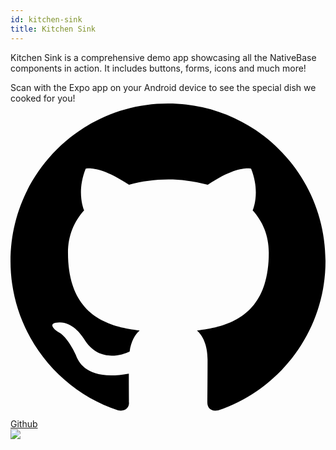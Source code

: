 ```yaml
---
id: kitchen-sink
title: Kitchen Sink
---
```



<div className="tailwind">
  <div className="m-0">
    <div className="p-0 mb-12">
      <p className="text-md">
        Kitchen Sink is a comprehensive demo app showcasing all the NativeBase
        components in action. It includes buttons, forms, icons and much more!
      </p>
      <div className="flex flex-col px-5 py-6 mt-10 rounded-lg md:flex-row gap-y-10 bg-cyan-600">
        <div className="w-ful md:w-3/4">
          <div className="text-xl text-white">
            Scan with the
            <span>
              <ExpoIcon className="inline-flex mx-2 -mb-1" />
            </span>
            Expo app on your Android device to see the special dish we cooked
            for you!
          </div>
          <div>
            <a
              className="flex items-center justify-center w-full px-5 py-3 mt-6 font-medium text-white no-underline border border-white border-solid rounded md:flex-none md:w-48"
              href="https://github.com/nativebase/kitchen-sink"
            >
              <span className="mr-5 -mb-2">
                <svg className="w-6 h-6" viewBox="0 0 16 16">
                  <path
                    fillRule="evenodd"
                    clipRule="evenodd"
                    d="M8 0C3.58 0 0 3.58 0 8C0 11.54 2.29 14.53 5.47 15.59C5.87 15.66 6.02 15.42 6.02 15.21C6.02 15.02 6.01 14.39 6.01 13.72C4 14.09 3.48 13.23 3.32 12.78C3.23 12.55 2.84 11.84 2.5 11.65C2.22 11.5 1.82 11.13 2.49 11.12C3.12 11.11 3.57 11.7 3.72 11.94C4.44 13.15 5.59 12.81 6.05 12.6C6.12 12.08 6.33 11.73 6.56 11.53C4.78 11.33 2.92 10.64 2.92 7.58C2.92 6.71 3.23 5.99 3.74 5.43C3.66 5.23 3.38 4.41 3.82 3.31C3.82 3.31 4.49 3.1 6.02 4.13C6.66 3.95 7.34 3.86 8.02 3.86C8.7 3.86 9.38 3.95 10.02 4.13C11.55 3.09 12.22 3.31 12.22 3.31C12.66 4.41 12.38 5.23 12.3 5.43C12.81 5.99 13.12 6.7 13.12 7.58C13.12 10.65 11.25 11.33 9.47 11.53C9.76 11.78 10.01 12.26 10.01 13.01C10.01 14.08 10 14.94 10 15.21C10 15.42 10.15 15.67 10.55 15.59C13.71 14.53 16 11.53 16 8C16 3.58 12.42 0 8 0Z"
                    fill={'#fff'}
                  />
                </svg>
              </span>
              <span className="text-md">Github</span>
            </a>
          </div>
        </div>
        <div className="flex justify-center flex-1">
          <div className="relative">
            <QrZone />
            <div className="absolute m-2.5 top-0 left-0">
              <img
                width={130}
                height={130}
                src={useBaseUrl('/img/kitchensink-qr.png')}
              />
            </div>
          </div>
        </div>
      </div>
    </div>
    <div className="mt-10 mb-12">
      <KitchenSinkIframe />
    </div>
  </div>
</div>
